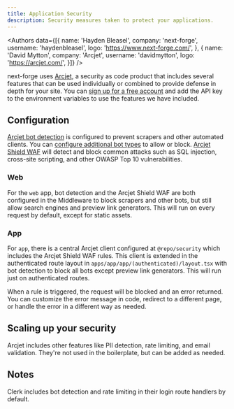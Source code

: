 ```yaml
---
title: Application Security
description: Security measures taken to protect your applications.
---
```



<Authors data={[{
  name: 'Hayden Bleasel',
  company: 'next-forge',
  username: 'haydenbleasel',
  logo: 'https://www.next-forge.com/',
}, {
  name: 'David Mytton',
  company: 'Arcjet',
  username: 'davidmytton',
  logo: 'https://arcjet.com/',
}]} />

next-forge uses [Arcjet](https://arcjet.com/), a security as code product that includes several features that can be used individually or combined to provide defense in depth for your site. You can [sign up for a free account](https://arcjet.com/) and add the API key to the environment variables to use the features we have included.

## Configuration

[Arcjet bot detection](https://docs.arcjet.com/bot-protection/concepts) is configured to prevent scrapers and other automated clients. You can [configure additional bot types](https://docs.arcjet.com/bot-protection/identifying-bots) to allow or block. [Arcjet Shield WAF](https://docs.arcjet.com/shield/concepts) will detect and block common attacks such as SQL injection, cross-site scripting, and other OWASP Top 10 vulnerabilities.

### Web

For the `web` app, bot detection and the Arcjet Shield WAF are both configured in the Middleware to block scrapers and other bots, but still allow search engines and preview link generators. This will run on every request by default, except for static assets.

### App

For `app`, there is a central Arcjet client configured at `@repo/security` which includes the Arcjet Shield WAF rules. This client is extended in the authenticated route layout in `apps/app/app/(authenticated)/layout.tsx` with bot detection to block all bots except preview link generators. This will run just on authenticated routes. 

When a rule is triggered, the request will be blocked and an error returned. You can customize the error message in code, redirect to a different page, or handle the error in a different way as needed.

## Scaling up your security

Arcjet includes other features like PII detection, rate limiting, and email validation. They're not used in the boilerplate, but can be added as needed.

## Notes

Clerk includes bot detection and rate limiting in their login route handlers by default.
